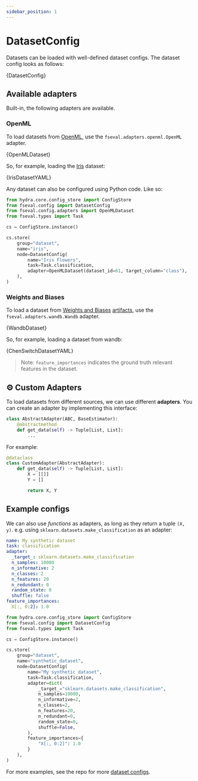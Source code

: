 ```yaml
---
sidebar_position: 1
---
```


# DatasetConfig

<!-- Docusaurus -->

<!-- fseval -->

<!-- fseval YAML configs -->

Datasets can be loaded with well-defined dataset configs. The dataset config looks as follows:

<CodeBlock className="language-python">{DatasetConfig}</CodeBlock>

## Available adapters
Built-in, the following adapters are available.

### OpenML
To load datasets from [OpenML](https://www.openml.org/), use the `fseval.adapters.openml.OpenML` adapter.

<CodeBlock className="language-python">{OpenMLDataset}</CodeBlock>

So, for example, loading the [Iris](https://www.openml.org/d/61) dataset:

<Tabs groupId="config-representation">
<TabItem value="yaml" label="YAML" default>

<CodeBlock className="language-yaml" title="conf/dataset/iris.yaml">{IrisDatasetYAML}</CodeBlock>


</TabItem>
<TabItem value="structured" label="Structured Config">

Any dataset can also be configured using Python code. Like so:

```python
from hydra.core.config_store import ConfigStore
from fseval.config import DatasetConfig
from fseval.config.adapters import OpenMLDataset
from fseval.types import Task

cs = ConfigStore.instance()

cs.store(
    group="dataset",
    name="iris",
    node=DatasetConfig(
        name="Iris Flowers",
        task=Task.classification,
        adapter=OpenMLDataset(dataset_id=61, target_column="class"),
    ),
)
```

</TabItem>
</Tabs>

### Weights and Biases
To load a dataset from [Weights and Biases](https://wandb.ai/) [artifacts](https://docs.wandb.ai/guides/artifacts), use the `fseval.adapters.wandb.Wandb` adapter.

<CodeBlock className="language-python">{WandbDataset}</CodeBlock>

So, for example, loading a dataset from wandb:

<CodeBlock className="language-yaml" title="conf/dataset/chen.yaml">{ChenSwitchDatasetYAML}</CodeBlock>

> Note: `feature_importances` indicates the ground truth relevant features in the dataset.


## ⚙️ Custom Adapters
To load datasets from different sources, we can use different **adapters**. You can create an adapter by implementing this interface:

```python
class AbstractAdapter(ABC, BaseEstimator):
    @abstractmethod
    def get_data(self) -> Tuple[List, List]:
        ...
```

For example:

```python title="benchmark.py"
@dataclass
class CustomAdapter(AbstractAdapter):
    def get_data(self) -> Tuple[List, List]:
        X = [[]]
        Y = []

        return X, Y
```

## Example configs

We can also use _functions_ as adapters, as long as they return a tuple `(X, y)`. e.g. using `sklearn.datasets.make_classification` as an adapter:

<Tabs groupId="config-representation">
<TabItem value="yaml" label="YAML" default>

```yaml title="conf/dataset/synthetic_dataset.yaml"
name: My synthetic dataset
task: classification
adapter:
  _target_: sklearn.datasets.make_classification
  n_samples: 10000
  n_informative: 2
  n_classes: 2
  n_features: 20
  n_redundant: 0
  random_state: 0
  shuffle: false
feature_importances:
  X[:, 0:2]: 1.0
```

</TabItem>
<TabItem value="structured" label="Structured Config">

```python
from hydra.core.config_store import ConfigStore
from fseval.config import DatasetConfig
from fseval.types import Task

cs = ConfigStore.instance()

cs.store(
    group="dataset",
    name="synthetic_dataset",
    node=DatasetConfig(
        name="My synthetic dataset",
        task=Task.classification,
        adapter=dict(
            _target_="sklearn.datasets.make_classification",
            n_samples=10000,
            n_informative=2,
            n_classes=2,
            n_features=20,
            n_redundant=0,
            random_state=0,
            shuffle=False,
        ),
        feature_importances={
            "X[:, 0:2]": 1.0
        }
    ),
)
```

</TabItem>
</Tabs>

For more examples, see the repo for more [dataset configs](https://github.com/dunnkers/fseval/tree/master/tests/integration/conf/dataset).
